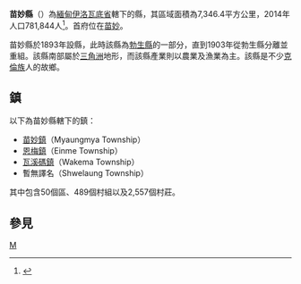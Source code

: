 {{noteTA
|T=zh-hans:渺弥亚县; zh-hant:渺彌亞縣; zh-tw:苗妙縣
|1=zh-hans:渺弥亚; zh-hant:渺彌亞; zh-tw:苗妙
}}
{{Infobox settlement
|name                   = 苗妙縣
|official_name          = 
|other_name             =
|native_name            = မြောင်းမြခရိုင်
|nickname               = 
|settlement_type        = [[伊洛瓦底省|伊洛瓦底省]]行政區
|total_type             = 
|motto                  =
<!-- images and maps  ----------->
|image_skyline          = 
|imagesize              = 
|image_caption          = 
|image_flag             = 
|flag_size              = 
|image_seal             = 
|seal_size              =
|image_shield           = 
|shield_size            =
|image_blank_emblem     =
|blank_emblem_type      =
|blank_emblem_size      =
|image_map              = 
|mapsize                = 
|map_caption            = 
|pushpin_map            = Burma
|pushpin_label_position = 
|pushpin_map_caption    =
|pushpin_mapsize        =
<!-- Location ------------------>
|coordinates_display    = inline,title
|coordinates_region     = MM
|subdivision_type       = 國家
|subdivision_name       = {{flag|Myanmar}}
|subdivision_type1      = 省
|subdivision_name1      = [[伊洛瓦底省|伊洛瓦底省]]
|subdivision_type2      = 首府
|subdivision_name2      = [[苗妙|苗妙]]
|subdivision_type3      = 
|subdivision_name3      = 
<!-- Smaller parts (e.g. boroughs of a city) and seat of government -->
|seat_type              =
|seat                   =
|parts_type             =
|parts_style            =
|parts                  = 
|p1                     =
|p2                     = 
<!-- Politics ----------------->
|government_footnotes   =
|government_type        =
|leader_title           = 
|leader_name            =
|leader_title1          = 
|leader_name1           =
|established_title      = Settled
|established_date       = 
<!-- Area    --------------------->
|area_magnitude         = 
|unit_pref                = 
|area_footnotes           =
|area_total_km2        = 7346.4
|area_land_sq_mi          =
|area_water_sq_mi         =
|area_water_percent       =
<!-- Elevation -------------------------->
|elevation_footnotes    =  
|elevation_m            = 
|elevation_ft           = 
|elevation_max_m            = 
|elevation_max_ft           =
|elevation_min_m            = 
|elevation_min_ft           =
<!-- Population   ----------------------->
|population_as_of               = 2014年
|population_footnotes           =
|population_note                =
|population_total               = 781844
|population_density_sq_km       = auto
<!-- General information  --------------->
|timezone               = [[Myanmar_Standard_Time|MST]]
|utc_offset             = +6:30
|timezone_DST           = 
|utc_offset_DST         = 
|latd=16 |latm=36 |lats=00 |latNS=N
|longd=94 |longm=56 |longs=00 |longEW=E
<!-- Area/postal codes & others -------->
|postal_code_type       = Postal codes
|postal_code            = 
|area_code              = 
|website                = 
|footnotes              = 
}}

'''苗妙縣'''（{{lang-my|မြောင်းမြခရိုင်}}）為[[緬甸|緬甸]][[伊洛瓦底省|伊洛瓦底省]]轄下的縣，其區域面積為7,346.4平方公里，2014年人口781,844人<ref>{{Cite web |url=http://www.geohive.com/cntry/myanmar_ext.aspx |title=Myanmar at GeoHive |accessdate=2015-10-25 |archive-date=2015-07-17 |archive-url=https://web.archive.org/web/20150717095021/http://www.geohive.com/cntry/myanmar_ext.aspx |dead-url=no }}</ref>。首府位在[[苗妙|苗妙]]。

苗妙縣於1893年設縣，此時該縣為[[勃生縣|勃生縣]]的一部分，直到1903年從勃生縣分離並重組。該縣南部屬於[[三角洲|三角洲]]地形，而該縣產業則以農業及漁業為主。該縣是不少[[克倫族|克倫族]]人的故鄉。

==鎮==
以下為苗妙縣轄下的鎮：
*[[苗妙鎮|苗妙鎮]]（Myaungmya Township）
*[[恩梅鎮|恩梅鎮]]（Einme Township）
*[[瓦溪碼鎮|瓦溪碼鎮]]（Wakema Township）
*暫無譯名（Shwelaung Township）

其中包含50個區、489個村組以及2,557個村莊。
==參見==
{{reflist}}

{{Ayeyarwady Division|state=collapsed}}
{{緬甸縣份|state=collapsed}}

[[Category:伊洛瓦底省縣份|M]]